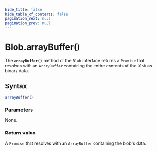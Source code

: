 ```yaml
---
hide_title: false
hide_table_of_contents: false
pagination_next: null
pagination_prev: null
---
```

# Blob.arrayBuffer()

The **`arrayBuffer()`** method of the `Blob` interface returns a `Promise` that resolves with an `ArrayBuffer` containing the entire contents of the `Blob` as binary data.

## Syntax

```js
arrayBuffer()
```

### Parameters

None.

### Return value

A `Promise` that resolves with an `ArrayBuffer` containing the blob's data.
